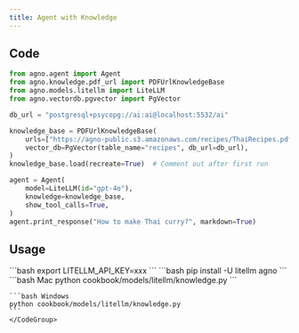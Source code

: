 ```yaml
---
title: Agent with Knowledge
---
```


## Code

```python cookbook/models/litellm/knowledge.py
from agno.agent import Agent
from agno.knowledge.pdf_url import PDFUrlKnowledgeBase
from agno.models.litellm import LiteLLM
from agno.vectordb.pgvector import PgVector

db_url = "postgresql+psycopg://ai:ai@localhost:5532/ai"

knowledge_base = PDFUrlKnowledgeBase(
    urls=["https://agno-public.s3.amazonaws.com/recipes/ThaiRecipes.pdf"],
    vector_db=PgVector(table_name="recipes", db_url=db_url),
)
knowledge_base.load(recreate=True)  # Comment out after first run

agent = Agent(
    model=LiteLLM(id="gpt-4o"),
    knowledge=knowledge_base,
    show_tool_calls=True,
)
agent.print_response("How to make Thai curry?", markdown=True)
```

## Usage

<Steps>
  <Snippet file="create-venv-step.mdx" />

  <Step title="Set your API key">
    ```bash
    export LITELLM_API_KEY=xxx
    ```
  </Step>

  <Step title="Install libraries">
    ```bash
    pip install -U litellm agno
    ```
  </Step>

  <Step title="Run Agent">
    <CodeGroup>
    ```bash Mac
    python cookbook/models/litellm/knowledge.py
    ```

    ```bash Windows
    python cookbook/models/litellm/knowledge.py
    ```
    </CodeGroup>
  </Step>
</Steps>